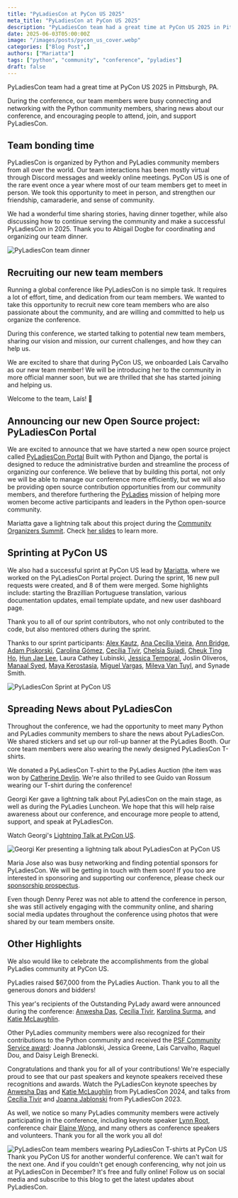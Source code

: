```yaml
---
title: "PyLadiesCon at PyCon US 2025"
meta_title: "PyLadiesCon at PyCon US 2025"
description: "PyLadiesCon team had a great time at PyCon US 2025 in Pittsburgh, PA"
date: 2025-06-03T05:00:00Z
image: "/images/posts/pycon_us_cover.webp"
categories: ["Blog Post",]
authors: ["Mariatta"]
tags: ["python", "community", "conference", "pyladies"]
draft: false
---
```


PyLadiesCon team had a great time at PyCon US 2025 in Pittsburgh, PA.

During the conference, our team members were busy connecting and networking with the
Python community members, sharing news about our conference, and encouraging people
to attend, join, and support PyLadiesCon.

## Team bonding time

PyLadiesCon is organized by Python and PyLadies community members from all over the world. Our team interactions has
been mostly virtual through Discord messages and weekly online meetings. PyCon US is one of the rare event once a year
where most of our team members get to meet in person. We took this opportunity to meet in person, and strengthen our
friendship, camaraderie, and sense of community.

We had a wonderful time sharing stories, having dinner together, while also discussing how to continue serving the
community and make a successful PyLadiesCon in 2025. Thank you to Abigail Dogbe for coordinating
and organizing our team dinner.

![PyLadiesCon team dinner](/images/posts/pyladiescon_dinner.webp "PyLadiesCon team members having dinner together. Georgi, Laís, Mariatta, Naomi, Cristián, Cheuk, Maria Jose, Abigail")

## Recruiting our new team members

Running a global conference like PyLadiesCon is no simple task. It requires a lot of effort, time, and dedication from
our team members. We wanted to take this opportunity to recruit new core team members who are also passionate
about the community, and are willing and committed to help us organize the conference.

During this conference, we started talking to potential new team members, sharing our vision and mission,
our current challenges, and how they can help us.

We are excited to share that during PyCon US, we onboarded Laís Carvalho as our new team member! We will be introducing
her to the community in more official manner soon, but we are thrilled that she has started joining and helping
us.

Welcome to the team, Laís! 🎉

## Announcing our new Open Source project: PyLadiesCon Portal

We are excited to announce that we have started a new open source project called [PyLadiesCon Portal](https://portal.pyladies.com)
Built with Python and Django, the portal is designed to reduce the administrative burden and streamline the process of
organizing our conference. We believe
that by building this portal, not only we will be able to manage our conference more efficiently, but we will also be
providing open source contribution opportunities from our community members, and therefore furthering the [PyLadies](https://pyladies.com)
mission of helping more women become active participants and leaders in the Python open-source community.

Mariatta gave a lightning talk about this project during the [Community Organizers Summit](https://us.pycon.org/2025/events/community-organizers-summit/).
Check [her slides](https://www.canva.com/design/DAGnclMq2-w/OilcXrPUnk47jTpAqA_7_A/view?utm_content=DAGnclMq2-w&utm_campaign=designshare&utm_medium=link2&utm_source=uniquelinks&utlId=h79d86050e2) to learn more.

## Sprinting at PyCon US

We also had a successful sprint at PyCon US lead by [Mariatta](https://github.com/mariatta), where we worked on the
PyLadiesCon Portal project. During the sprint, 16 new pull requests were created, and 8 of
them were merged. Some highlights include: starting the Brazillian Portuguese translation,
various documentation updates, email template update, and new user dashboard page.

Thank you to all of our sprint contributors, who not only contributed to the code, but also mentored
others during the sprint.

Thanks to our sprint participants:  [Alex Kautz](https://github.com/AlexKautz), [Ana Cecília Vieira](https://github.com/cecivieira),
[Ann Bridge](https://github.com/Anngineer), [Adam Piskorski](https://github.com/adampiskorski), [Carolina Gómez](https://github.com/carogomezt),
[Cecília Tivir](https://github.com/ctivir), [Chelsia Sujadi](https://github.com/chelsiasujadi), [Cheuk Ting Ho](https://github.com/cheukting),
[Hun Jae Lee](https://github.com/hunj), Laura Cathey Lubinski, [Jessica Temporal](https://github.com/jtemporal), Joslin Oliveros,
[Manaal Syed](https://github.com/phenomanaal), [Maya Kerostasia](https://github.com/mayakerostasia), [Miguel Vargas](https://github.com/lmiguelvargasf),
[Mileva Van Tuyl](https://github.com/milevavantuyl), and Synade Smith.

![PyLadiesCon Sprint at PyCon US](/images/posts/pyladiescon_sprint.webp "PyLadiesCon Sprint at PyCon US.")

## Spreading News about PyLadiesCon

Throughout the conference, we had the opportunity to meet many Python and PyLadies community members
to share the news about PyLadiesCon. We shared stickers and set up our roll-up banner
at the PyLadies Booth. Our core team members were also wearing the newly designed PyLadiesCon T-shirts.

We donated a PyLadiesCon T-shirt to the PyLadies Auction (the item was won by [Catherine Devlin](https://github.com/catherinedevlin).
We're also thrilled to see Guido van Rossum wearing our T-shirt during the conference!

<BlueskyPost id="https://bsky.app/profile/cultrepo.bsky.social/post/3lpemg7mk6s2a" />

Georgi Ker gave a lightning talk about PyLadiesCon on the main stage, as well as during
the PyLadies Luncheon. We hope that this will help raise awareness about our conference, and encourage
more people to attend, support, and speak at PyLadiesCon.

Watch Georgi's [Lightning Talk at PyCon US](https://youtu.be/i04CNFgxbAk?si=CAsYYBLW2BqrFV0F&t=527).

<YouTube id="i04CNFgxbAk" params="start=527"/>

![Georgi Ker presenting a lightning talk about PyLadiesCon at PyCon US](/images/posts/georgi_lt_pyconus.webp "Georgi Ker presenting a lightning talk about PyladiesCon in front of large audience at PyCon US")

Maria Jose also was busy networking and finding potential sponsors for PyLadiesCon. We will be getting
in touch with them soon! If you too are interested in sponsoring and supporting our conference,
please check our [sponsorship prospectus](https://2025.conference.pyladies.com/en/sponsors/).

Even though Denny Perez was not able to attend the conference in person, she was still actively
engaging with the community online, and sharing social media updates throughout the conference using photos
that were shared by our team members onsite.

## Other Highlights

We also would like to celebrate the accomplishments from the global PyLadies community at PyCon US.

PyLadies raised $67,000 from the PyLadies Auction. Thank you to all the generous donors and bidders!

This year's recipients of the Outstanding PyLady award were announced during the conference: [Anwesha Das](https://www.linkedin.com/in/anwesha-das-1247121a2/),
[Cecília Tivir](https://www.linkedin.com/in/ctivir/), [Karolina Surma](https://www.linkedin.com/in/karolina-surma-950452b7/),
and [Katie McLaughlin](https://www.linkedin.com/in/glasnt/).

Other PyLadies community members were also recognized for their contributions to the Python community and received
the [PSF Community Service award](https://www.python.org/community/awards/psf-awards/): Joanna Jablonski, Jessica Greene,
Laís Carvalho, Raquel Dou, and Daisy Leigh Brenecki.

Congratulations and thank you for all of your contributions! We're especially proud to see that our past speakers and
keynote speakers received these recognitions and awards. Watch the PyLadiesCon keynote speeches by
[Anwesha Das](https://www.youtube.com/watch?v=xxqRnrdKM6Q) and [Katie
McLaughlin](https://www.youtube.com/watch?v=DRR3AdvU4ac) from PyLadiesCon 2024, and talks from
[Cecília Tivir](https://www.youtube.com/watch?v=LtCQMgOZVMU) and [Joanna Jablonski](https://www.youtube.com/watch?v=N3mO4MEtpwA) from PyLadiesCon 2023.

As well, we notice so many PyLadies community members were actively participating in the conference, including keynote speaker
[Lynn Root](https://www.youtube.com/watch?v=Bglsof9b23k), conference chair [Elaine Wong](https://www.youtube.com/watch?v=flnVc2Ke-bw),
and many others as conference speakers and volunteers. Thank you for all the work you all do!

![PyLadiesCon team members wearing PyLadiesCon T-shirts at PyCon US](/images/posts/pyladiescon_team.webp)
Thank you PyCon US for another wonderful conference. We can't wait for the next one. And if you couldn't get enough
conferencing, why not join us at PyLadiesCon in December? It's free and fully online! Follow us on social media
and subscribe to this blog to get the latest updates about PyLadiesCon.

